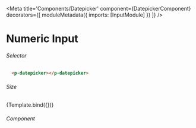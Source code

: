 

<Meta title='Components/Datepicker' component={DatepickerComponent}
decorators={[
  moduleMetadata({
    imports: [InputModule]
        })
]} />

# Numeric Input


###### Selector

```html
  <p-datepicker></p-datepicker>
```

###### Size
<Canvas>
  <Story name="Small Label First"
     args={{
         label: 'Label',
         ariaLabel: 'Label',
         value: 100,
         validators: Validators.required
     }}>
     {Template.bind({})}
  </Story>
</Canvas>

###### Component
```ts

```
###### 
```ts

```

